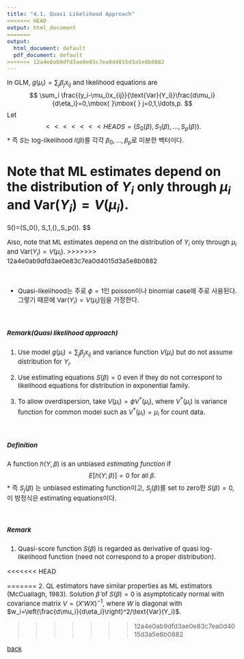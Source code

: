 ```yaml
---
title: "4.1. Quasi Likelihood Approach"
<<<<<<< HEAD
output: html_document
=======
output:
  html_document: default
  pdf_document: default
>>>>>>> 12a4e0ab9dfd3ae0e83c7ea0d4015d3a5e8b0882
---
```


<style type="text/css">
  
  body, td {
    font-size: 15px;
  }
pre {
  font-size: 15px
}
</style>



In GLM, $g(\mu_i)=\sum_j \beta_jx_{ij}$ and likelihood equations are
$$
\sum_i \frac{(y_i-\mu_i)x_{ij}}{\text{Var}(Y_i)}\frac{d\mu_i}{d\eta_i}=0,\mbox{ }\mbox{ } j=0,1,\ldots,p.
$$
Let 
$$
<<<<<<< HEAD
S=(S_0(\beta), S_1(\beta),\ldots,S_p(\beta)).
$$
  * 즉 $S$는 log-likelihood $l(\beta)$를 각각 $\beta_0,\ldots,\beta_p$로 미분한 벡터이다. 
  
Note that ML estimates depend on the distribution of $Y_i$ only through $\mu_i$ and $\text{Var}(Y_i)=V(\mu_i)$.
=======
S(\beta)=(S_0(\beta), S_1,(\beta),\ldots,S_p(\beta)).
$$


Also, note that ML estimates depend on the distribution of $Y_i$ only through $\mu_i$ and $\text{Var}(Y_i)=V(\mu_i)$.
>>>>>>> 12a4e0ab9dfd3ae0e83c7ea0d4015d3a5e8b0882

&nbsp;&nbsp;

  * Quasi-likelihood는 주로 $\phi=1$인 poisson이나 binomial case에 주로 사용된다. 그렇기 때문에 $\text{Var}(Y_i)=V(\mu_i)$임을 가정한다. 
  
&nbsp;&nbsp;

##### Remark(Quasi likelihood approach)
1. Use model $g(\mu_i)=\sum_j \beta_jx_{ij}$ and variance function $V(\mu_i)$ but do not assume distribution for $Y_i$.

2. Use estimating equations $S(\beta)=0$ even if they do not correspont to likelihood equations for distribution in exponential family.

3. To allow overdispersion, take $V(\mu_i)=\phi V^*(\mu_i)$, where $V^*(\mu_i)$ is variance function for common model such as  $V^*(\mu_i)=\mu_i$ for count data.

&nbsp;&nbsp;

##### Definition
A function $h(Y,\beta)$ is an unbiased *estimating function* if 
$$
E[h(Y;\beta)]=0 \mbox{ }\mbox{ for all }\beta.
$$
   * 즉 $S_j(\beta)$ 는 unbiased estimating function이고, $S_j(\beta)$를 set to zero한 $S(\beta)=0$, 이 방정식은 estimating equations이다. 
   
&nbsp;&nbsp;

##### Remark
1. Quasi-score function $S(\beta)$ is regarded as derivative of quasi log-likelihood function (need not correspond to a proper distribution).

<<<<<<< HEAD
    
=======
2. QL estimators have similar properties as ML estimators (McCuallagh, 1983). Solution $\hat\beta$ of $S(\beta)=0$ is asymptotically normal with covariance matrix $V=(X'WX)^{-1}$, where $W$ is diagonal with $w_i=\left(\frac{d\mu_i}{d\eta_i}\right)^2/\text{Var}(Y_i)$. 

>>>>>>> 12a4e0ab9dfd3ae0e83c7ea0d4015d3a5e8b0882
&nbsp;&nbsp;

[back](../glm.html)

